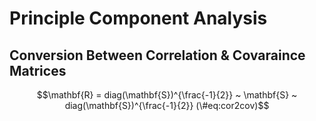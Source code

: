 # Principle Component Analysis {#PCA}


Conversion Between Correlation & Covaraince Matrices
------------------------------------------------------

$$\mathbf{R} = diag(\mathbf{S})^{\frac{-1}{2}} ~ \mathbf{S} ~ diag(\mathbf{S})^{\frac{-1}{2}}
(\#eq:cor2cov)$$